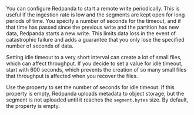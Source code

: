 
You can configure Redpanda to start a remote write periodically. This is useful if the ingestion rate is low and the segments are kept open for long periods of time. You specify a number of seconds for the timeout, and if that time has passed since the previous write and the partition has new data, Redpanda starts a new write. This limits data loss in the event of catastrophic failure and adds a guarantee that you only lose the specified number of seconds of data.

Setting idle timeout to a very short interval can create a lot of small files, which can affect throughput. If you decide to set a value for idle timeout, start with 600 seconds, which prevents the creation of so many small files that throughput is affected when you recover the files.

Use the <TunableClusterProperty name="cloud_storage_segment_max_upload_interval_sec" frontmatter={props.frontmatter}/> property to set the number of seconds for idle timeout. If this property is empty, Redpanda uploads metadata to object storage, but the segment is not uploaded until it reaches the `segment.bytes` size. By default, the property is empty.